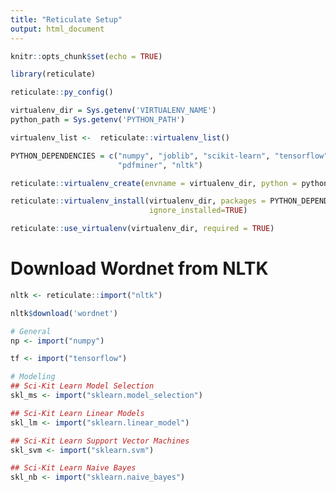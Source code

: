 ```yaml
---
title: "Reticulate Setup"
output: html_document
---
```


```r
knitr::opts_chunk$set(echo = TRUE)
```

```r
library(reticulate)
```

```r
reticulate::py_config()
```


```r
virtualenv_dir = Sys.getenv('VIRTUALENV_NAME')
python_path = Sys.getenv('PYTHON_PATH')

virtualenv_list <-  reticulate::virtualenv_list()

PYTHON_DEPENDENCIES = c("numpy", "joblib", "scikit-learn", "tensorflow",
                        "pdfminer", "nltk")

reticulate::virtualenv_create(envname = virtualenv_dir, python = python_path)

reticulate::virtualenv_install(virtualenv_dir, packages = PYTHON_DEPENDENCIES,
                               ignore_installed=TRUE)

reticulate::use_virtualenv(virtualenv_dir, required = TRUE)
```

# Download Wordnet from NLTK

```r
nltk <- reticulate::import("nltk")

nltk$download('wordnet')
```

```r
# General
np <- import("numpy")

tf <- import("tensorflow")

# Modeling
## Sci-Kit Learn Model Selection
skl_ms <- import("sklearn.model_selection")

## Sci-Kit Learn Linear Models
skl_lm <- import("sklearn.linear_model")

## Sci-Kit Learn Support Vector Machines 
skl_svm <- import("sklearn.svm")

## Sci-Kit Learn Naive Bayes 
skl_nb <- import("sklearn.naive_bayes")
```

